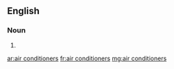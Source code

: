 ==English==

===Noun===
{{head|en}}

# {{plural of|air conditioner}}

[[ar:air conditioners]]
[[fr:air conditioners]]
[[mg:air conditioners]]
